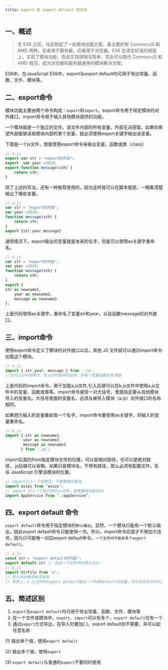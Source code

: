 ```yaml
---
title: export 和 export default 的区别
---
```


## 一、概述

> 在 ES6 之前，社区制定了一些模块加载方案，最主要的有 CommonJS 和 AMD 两种。前者用于服务器，后者用于浏览器。ES6 在语言标准的层面上，实现了模块功能，而且实现得相当简单，完全可以取代 CommonJS 和 AMD 规范，成为浏览器和服务器通用的模块解决方案。

ES6中，在JavaScript ES6中，export与export default均可用于导出常量、函数、文件、模块等。

## 二、export命令

模块功能主要由两个命令构成：`export`和`import`。export命令用于规定模块的对外接口，import命令用于输入其他模块提供的功能。

一个模块就是一个独立的文件。该文件内部的所有变量，外部无法获取。如果你希望外部能够读取模块内部的某个变量，就必须使用export关键字输出该变量。

下面是一个js文件，里面使用export命令来输出变量，函数或类（class）

```javascript
// a.js
export var str = "export的内容";
export  var year =2019;
export function message(sth) {
    return sth;
}
```

除了上述的写法，还有一种推荐使用的，因为这样就可以在脚本尾部，一眼看清楚输出了哪些变量。

```javascript
// a.js
var str = "export的内容";
var year =2019;
function message(sth) {
    return sth;
}
export {str,year,message}
```

通常情况下，export输出的变量就是本来的名字，但是可以使用as关键字重命名。

```javascript
// a.js
var str = "export的内容";
var year =2019;
function message(sth) {
    return sth;
}
export {
str as newname1,
    year as newname2,
    message as newname3
};
```

上面代码使用as关键字，重命名了变量str和year，以及函数message的对外接口。

## 三、import命令

使用export命令定义了模块的对外接口以后，其他 JS 文件就可以通过import命令加载这个模块。

```javascript
// b.js
import { str,year, message } from './a';
//也可以分开写两次，导入的时候带花括号，将每个变量函数名写清楚
```

上面代码的import命令，用于加载a.js文件,引入后便可以在b.js文件中使用a.js文件中的变量、函数或类等。import命令接受一对大括号，里面指定要从其他模块导入的变量名。大括号里面的变量名，必须与被导入模块（a.js）对外接口的名称相同。

如果想为输入的变量重新取一个名字，import命令要使用as关键字，将输入的变量重命名。

```javascript
// b.js
import { str as newname1,
        year as newname2,
        message as newname3
       } from './a';
```

import后面的from指定模块文件的位置，可以是相对路径，也可以是绝对路径，.js后缀可以省略。如果只是模块名，不带有路径，那么必须有配置文件，告诉 JavaScript 引擎该模块的位置。

```javascript
// import引入一个依赖包，不需要相对路径。
import axios from ‘axios’;
// import 引入一个自己写的js文件，是需要相对路径的。
import AppService from ‘./appService’;
```

## 四、export default 命令

`export default`命令用于指定模块的`默认输出`。显然，一个模块只能有一个默认输出，因此export default命令只能使用一次。所以，import命令后面才不用加大括号，因为只可能唯一对应export default命令。`一个文件内不能有多个export default`。

```javascript
// a.js
const str = "export default的内容";
export default str // 在另一个文件中的导入方式：
// b.js 
import StrFile from 'a'; 
// 导入的时候没有花括号
// 本质上，a.js文件的export default输出一个叫做default的变量，然后系统允许你引入的时候为它取任意名字。
```

## 五、简述区别

1. `export`与`export default`均可用于导出常量、函数、文件、模块等
2. 在一个文件或模块中，`export`、`import`可以有多个，`export default`仅有一个
3. 通过`export`方式导出，在导入时要加{ }，export default则不需要，并可以起任意名称

(1) 输出单个值，使用`export default`

(2) 输出多个值，使用`export`

(3) `export default`与普通的`export`不要同时使用